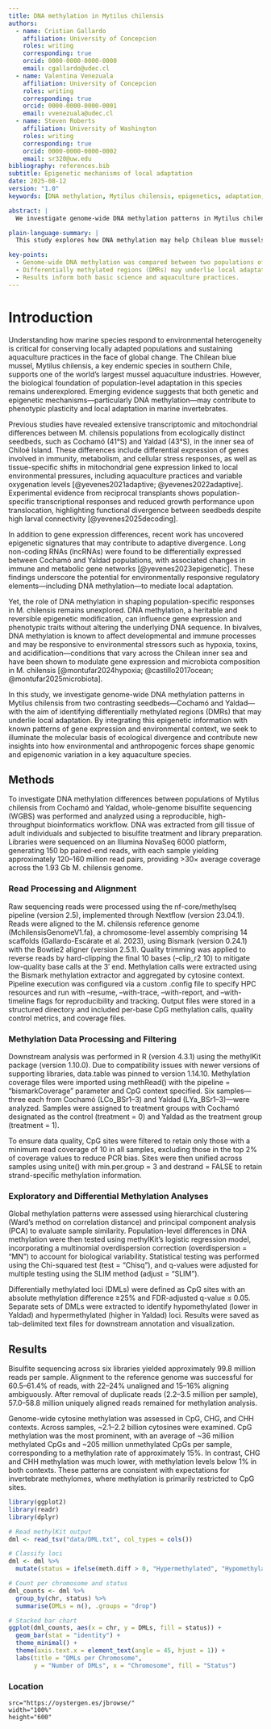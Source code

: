 ```yaml
---
title: DNA methylation in Mytilus chilensis 
authors:
  - name: Cristian Gallardo
    affiliation: University of Concepcion
    roles: writing
    corresponding: true
    orcid: 0000-0000-0000-0000
    email: cgallardo@udec.cl
  - name: Valentina Venezuala
    affiliation: University of Concepcion
    roles: writing
    corresponding: true
    orcid: 0000-0000-0000-0001
    email: vvenezuala@udec.cl
  - name: Steven Roberts
    affiliation: University of Washington
    roles: writing
    corresponding: true
    orcid: 0000-0000-0000-0002
    email: sr320@uw.edu
bibliography: references.bib
subtitle: Epigenetic mechanisms of local adaptation
date: 2025-08-12
version: "1.0"
keywords: [DNA methylation, Mytilus chilensis, epigenetics, adaptation, aquaculture]

abstract: |
  We investigate genome-wide DNA methylation patterns in Mytilus chilensis from two contrasting seedbeds—Cochamó and Yaldad—with the aim of identifying differentially methylated regions (DMRs) that may underlie local adaptation. By integrating this epigenetic information with known patterns of gene expression and environmental context, we seek to illuminate the molecular basis of ecological divergence and contribute new insights into how environmental and anthropogenic forces shape genomic and epigenomic variation in a key aquaculture species.

plain-language-summary: |
  This study explores how DNA methylation may help Chilean blue mussels adapt to different environments, providing insights for aquaculture and conservation.

key-points:
  - Genome-wide DNA methylation was compared between two populations of Mytilus chilensis.   
  - Differentially methylated regions (DMRs) may underlie local adaptation.   
  - Results inform both basic science and aquaculture practices.    
---
```


# Introduction

Understanding how marine species respond to environmental heterogeneity is critical for conserving locally adapted populations and sustaining aquaculture practices in the face of global change. The Chilean blue mussel, Mytilus chilensis, a key endemic species in southern Chile, supports one of the world’s largest mussel aquaculture industries. However, the biological foundation of population-level adaptation in this species remains underexplored. Emerging evidence suggests that both genetic and epigenetic mechanisms—particularly DNA methylation—may contribute to phenotypic plasticity and local adaptation in marine invertebrates.

Previous studies have revealed extensive transcriptomic and mitochondrial differences between M. chilensis populations from ecologically distinct seedbeds, such as Cochamó (41°S) and Yaldad (43°S), in the inner sea of Chiloé Island. These differences include differential expression of genes involved in immunity, metabolism, and cellular stress responses, as well as tissue-specific shifts in mitochondrial gene expression linked to local environmental pressures, including aquaculture practices and variable oxygenation levels [@yevenes2021adaptive; @yevenes2022adaptive]. Experimental evidence from reciprocal transplants shows population-specific transcriptional responses and reduced growth performance upon translocation, highlighting functional divergence between seedbeds despite high larval connectivity [@yevenes2025decoding].

In addition to gene expression differences, recent work has uncovered epigenetic signatures that may contribute to adaptive divergence. Long non-coding RNAs (lncRNAs) were found to be differentially expressed between Cochamó and Yaldad populations, with associated changes in immune and metabolic gene networks [@yevenes2023epigenetic]. These findings underscore the potential for environmentally responsive regulatory elements—including DNA methylation—to mediate local adaptation.

Yet, the role of DNA methylation in shaping population-specific responses in M. chilensis remains unexplored. DNA methylation, a heritable and reversible epigenetic modification, can influence gene expression and phenotypic traits without altering the underlying DNA sequence. In bivalves, DNA methylation is known to affect developmental and immune processes and may be responsive to environmental stressors such as hypoxia, toxins, and acidification—conditions that vary across the Chilean inner sea and have been shown to modulate gene expression and microbiota composition in M. chilensis [@montufar2024hypoxia; @castillo2017ocean; @montufar2025microbiota].

In this study, we investigate genome-wide DNA methylation patterns in Mytilus chilensis from two contrasting seedbeds—Cochamó and Yaldad—with the aim of identifying differentially methylated regions (DMRs) that may underlie local adaptation. By integrating this epigenetic information with known patterns of gene expression and environmental context, we seek to illuminate the molecular basis of ecological divergence and contribute new insights into how environmental and anthropogenic forces shape genomic and epigenomic variation in a key aquaculture species.

## Methods

To investigate DNA methylation differences between populations of Mytilus chilensis from Cochamó and Yaldad, whole-genome bisulfite sequencing (WGBS) was performed and analyzed using a reproducible, high-throughput bioinformatics workflow. DNA was extracted from gill tissue of adult individuals and subjected to bisulfite treatment and library preparation. Libraries were sequenced on an Illumina NovaSeq 6000 platform, generating 150 bp paired-end reads, with each sample yielding approximately 120–160 million read pairs, providing >30× average coverage across the 1.93 Gb M. chilensis genome.

### Read Processing and Alignment

Raw sequencing reads were processed using the nf-core/methylseq pipeline (version 2.5), implemented through Nextflow (version 23.04.1). Reads were aligned to the M. chilensis reference genome (MchilensisGenomeV1.fa), a chromosome-level assembly comprising 14 scaffolds (Gallardo-Escárate et al. 2023), using Bismark (version 0.24.1) with the Bowtie2 aligner (version 2.5.1). Quality trimming was applied to reverse reads by hard-clipping the final 10 bases (--clip_r2 10) to mitigate low-quality base calls at the 3′ end. Methylation calls were extracted using the Bismark methylation extractor and aggregated by cytosine context. Pipeline execution was configured via a custom .config file to specify HPC resources and run with --resume, --with-trace, --with-report, and --with-timeline flags for reproducibility and tracking. Output files were stored in a structured directory and included per-base CpG methylation calls, quality control metrics, and coverage files.

### Methylation Data Processing and Filtering

Downstream analysis was performed in R (version 4.3.1) using the methylKit package (version 1.10.0). Due to compatibility issues with newer versions of supporting libraries, data.table was pinned to version 1.14.10. Methylation coverage files were imported using methRead() with the pipeline = "bismarkCoverage" parameter and CpG context specified. Six samples—three each from Cochamó (LCo_BSr1–3) and Yaldad (LYa_BSr1–3)—were analyzed. Samples were assigned to treatment groups with Cochamó designated as the control (treatment = 0) and Yaldad as the treatment group (treatment = 1).

To ensure data quality, CpG sites were filtered to retain only those with a minimum read coverage of 10 in all samples, excluding those in the top 2% of coverage values to reduce PCR bias. Sites were then unified across samples using unite() with min.per.group = 3 and destrand = FALSE to retain strand-specific methylation information.

### Exploratory and Differential Methylation Analyses

Global methylation patterns were assessed using hierarchical clustering (Ward’s method on correlation distance) and principal component analysis (PCA) to evaluate sample similarity. Population-level differences in DNA methylation were then tested using methylKit’s logistic regression model, incorporating a multinomial overdispersion correction (overdispersion = "MN") to account for biological variability. Statistical testing was performed using the Chi-squared test (test = "Chisq"), and q-values were adjusted for multiple testing using the SLIM method (adjust = "SLIM").

Differentially methylated loci (DMLs) were defined as CpG sites with an absolute methylation difference ≥25% and FDR-adjusted q-value ≤ 0.05. Separate sets of DMLs were extracted to identify hypomethylated (lower in Yaldad) and hypermethylated (higher in Yaldad) loci. Results were saved as tab-delimited text files for downstream annotation and visualization.


## Results

Bisulfite sequencing across six libraries yielded approximately 99.8 million reads per sample. Alignment to the reference genome was successful for 60.5–61.4% of reads, with 22–24% unaligned and 15–16% aligning ambiguously. After removal of duplicate reads (2.2–3.5 million per sample), 57.0–58.8 million uniquely aligned reads remained for methylation analysis.

Genome-wide cytosine methylation was assessed in CpG, CHG, and CHH contexts. Across samples, ~2.1–2.2 billion cytosines were examined. CpG methylation was the most prominent, with an average of ~36 million methylated CpGs and ~205 million unmethylated CpGs per sample, corresponding to a methylation rate of approximately 15%. In contrast, CHG and CHH methylation was much lower, with methylation levels below 1% in both contexts. These patterns are consistent with expectations for invertebrate methylomes, where methylation is primarily restricted to CpG sites. 

```r
library(ggplot2)
library(readr)
library(dplyr)

# Read methylKit output
dml <- read_tsv("data/DML.txt", col_types = cols())

# Classify loci
dml <- dml %>%
  mutate(status = ifelse(meth.diff > 0, "Hypermethylated", "Hypomethylated"))

# Count per chromosome and status
dml_counts <- dml %>%
  group_by(chr, status) %>%
  summarise(DMLs = n(), .groups = "drop")

# Stacked bar chart
ggplot(dml_counts, aes(x = chr, y = DMLs, fill = status)) +
  geom_bar(stat = "identity") +
  theme_minimal() +
  theme(axis.text.x = element_text(angle = 45, hjust = 1)) +
  labs(title = "DMLs per Chromosome",
       y = "Number of DMLs", x = "Chromosome", fill = "Status")
```

### Location

::: {.iframe width="100%" height="600" src="https://oystergen.es/jbrowse/?session=local-bvP7wnGwV61HklHonf6gW"}
:::



```iframe
src="https://oystergen.es/jbrowse/"
width="100%"
height="600"
```
